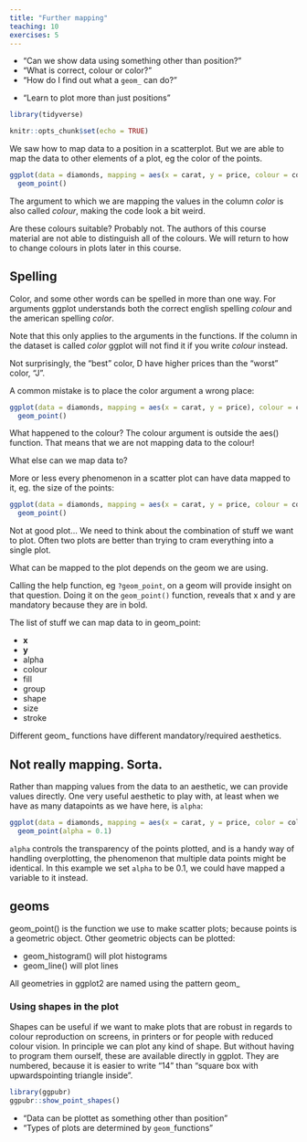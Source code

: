 ```yaml
---
title: "Further mapping"
teaching: 10
exercises: 5
---
```


:::: questions
- "Can we show data using something other than position?"
- "What is correct, colour or color?"
- "How do I find out what a `geom_` can do?"
::::

:::: objectives
- "Learn to plot more than just positions"

::::


```r
library(tidyverse)
```

```r
knitr::opts_chunk$set(echo = TRUE)
```

We saw how to map data to a position in a scatterplot. But we are able to map 
the data to other elements of a plot, eg the color of the points.


```r
ggplot(data = diamonds, mapping = aes(x = carat, y = price, colour = color)) +
  geom_point() 
```

The argument to which we are mapping the values in the column *color* is also called *colour*, making the code look a bit weird.

Are these colours suitable? Probably not. The authors of this course
material are not able to distinguish all of the colours. We will return to how 
to change colours in plots later in this course.


:::: callout
## Spelling
 
Color, and some other words can be spelled in more than one way.
For arguments ggplot understands both the correct english spelling
*colour* and the american spelling *color*.
 
Note that this only applies to the arguments in the functions. If the
column in the dataset is called *color* ggplot will not find it if
you write *colour* instead.

::::

Not surprisingly, the "best" color, D have higher prices than the "worst"
color, "J".

A common mistake is to place the color argument a wrong place:
```r
ggplot(data = diamonds, mapping = aes(x = carat, y = price), colour = color) +
  geom_point()
```
What happened to the colour? The colour argument is outside the aes() function.
That means that we are not mapping data to the colour!



What else can we map data to?

More or less every phenomenon in a scatter plot can have data mapped to it, eg.
the size of the points:

```r
ggplot(data = diamonds, mapping = aes(x = carat, y = price, colour = color, size = table)) +
  geom_point()
```

Not at good plot... We need to think about the combination of stuff we want to
plot. Often two plots are better than trying to cram everything into a single plot.

What can be mapped to the plot depends on the geom we are using. 

Calling the help function, eg `?geom_point`, on a geom will provide insight on that
question. Doing it on the `geom_point()` function, reveals that x and y are mandatory
because they are in bold.

The list of stuff we can map data to in geom_point:

* **x**
* **y**
* alpha
* colour
* fill
* group
* shape
* size
* stroke

Different geom_ functions have different mandatory/required aesthetics.

## Not really mapping. Sorta.
Rather than mapping values from the data to an aesthetic, we can provide
values directly. One very useful aesthetic to play with, at least when
we have as many datapoints as we have here, is `alpha`:

```r
ggplot(data = diamonds, mapping = aes(x = carat, y = price, color = color)) +
  geom_point(alpha = 0.1)
```

`alpha` controls the transparency of the points plotted, and is a handy way of
handling overplotting, the phenomenon that multiple data points might be 
identical. In this example we set `alpha` to be 0.1, we could have mapped
a variable to it instead.


:::: callout
## geoms

geom_point() is the function we use to make scatter plots; because points is
a geometric object. 
Other geometric objects can be plotted:

* geom_histogram() will plot histograms
* geom_line() will plot lines
 
All geometries in ggplot2 are named using the pattern geom_

::::

### Using shapes in the plot

Shapes can be useful if we want to make plots that are robust in regards to
colour reproduction on screens, in printers or for people with reduced
colour vision.
In principle we can plot any kind of shape. But without having to program them
ourself, these are available directly in ggplot. They are numbered, because it is easier to write "14" than "square box with upwardspointing triangle inside".

```r
library(ggpubr)
ggpubr::show_point_shapes()
```





:::: keypoints
- "Data can be plottet as something other than position"
- "Types of plots are determined by `geom_`functions"
::::
